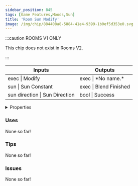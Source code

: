 ```yaml
---
sidebar_position: 845
tags: [Game Features,Moods,Sun]
title: 'Room Sun Modify'
image: /img/chip/884408a8-5884-41e4-9399-1b0ef5d353e0.svg
---
```




:::caution ROOMS V1 ONLY
    
This chip does not exist in Rooms V2.

:::


<IChip uuid="884408a8-5884-41e4-9399-1b0ef5d353e0"/>

<table><thead><tr><th>Inputs</th><th>Outputs</th></tr></thead><tbody><tr><td>exec | Modify</td><td>exec | *No name.*</td></tr><tr><td>sun | Sun Constant</td><td>exec | Blend Finished</td></tr><tr><td>sun direction | Sun Direction</td><td>bool | Success</td></tr></tbody></table>

<details>
  <summary>Properties</summary>
  <div>
    <div>
    <table>
      <tbody>
        <tr>
          <td>Is beta required?</td>
          <td>No</td>
        </tr>
        <tr>
          <td>Is chip a trolling risk?</td>
          <td>No</td>
        </tr>
        <tr>
          <td>Is chip a role assignment risk?</td>
          <td>No</td>
        </tr>
        <tr>
          <td>Chip UUID</td>
          <td>884408a8-5884-41e4-9399-1b0ef5d353e0</td>
        </tr>
        <tr>
          <td>Room availability</td>
          <td>Rooms V1 only</td>
        </tr>
      </tbody>
    </table>
    </div>
  </div>
</details>

### Uses

None so far!

### Tips

None so far!

### Issues

None so far!